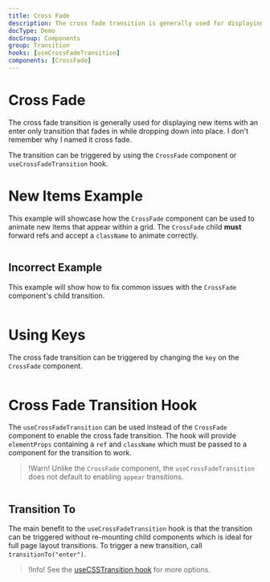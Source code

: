 ```yaml
---
title: Cross Fade
description: The cross fade transition is generally used for displaying new items with an enter only transition that fades in while dropping down into place.
docType: Demo
docGroup: Components
group: Transition
hooks: [useCrossFadeTransition]
components: [CrossFade]
---
```


# Cross Fade

The cross fade transition is generally used for displaying new items with an
enter only transition that fades in while dropping down into place. I don't
remember why I named it cross fade.

The transition can be triggered by using the `CrossFade` component or
`useCrossFadeTransition` hook.

# New Items Example

This example will showcase how the `CrossFade` component can be used to animate
new items that appear within a grid. The `CrossFade` child **must** forward
refs and accept a `className` to animate correctly.

```demo source="./NewItemsExample.tsx"

```

## Incorrect Example

This example will show how to fix common issues with the `CrossFade` component's
child transition.

```demo source="./IncorrectExample.tsx"

```

# Using Keys

The cross fade transition can be triggered by changing the `key` on the
`CrossFade` component.

```demo source="./UsingKeysExample.tsx"

```

# Cross Fade Transition Hook

The `useCrossFadeTransition` can be used instead of the `CrossFade` component to
enable the cross fade transition. The hook will provide `elementProps`
containing a `ref` and `className` which must be passed to a component for the
transition to work.

> !Warn! Unlike the `CrossFade` component, the `useCrossFadeTransition` does
> not default to enabling `appear` transitions.

```demo source="./CrossFadeTransitionHookExample.tsx"

```

## Transition To

The main benefit to the `useCrossFadeTransition` hook is that the transition
can be triggered without re-mounting child components which is ideal for full page
layout transitions. To trigger a new transition, call `transitionTo("enter")`.

> !Info! See the [useCSSTransition hook](/hooks/use-css-transition) for more options.

```demo source="./TransitionToExample.tsx"

```

